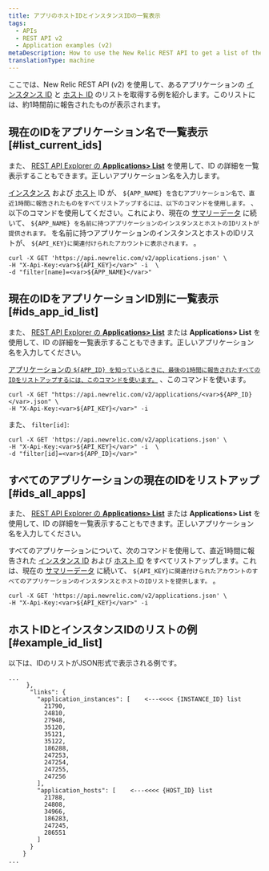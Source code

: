 ```yaml
---
title: アプリのホストIDとインスタンスIDの一覧表示
tags:
  - APIs
  - REST API v2
  - Application examples (v2)
metaDescription: How to use the New Relic REST API to get a list of the instance and host IDs for an application.
translationType: machine
---
```


ここでは、New Relic REST API (v2) を使用して、あるアプリケーションの [インスタンス ID](/docs/apis/rest-api-v2/requirements/listing-host-instance-application-server-ids#locating_instance_id) と [ホスト ID](/docs/apis/rest-api-v2/requirements/listing-host-instance-application-server-ids#locating_host_id) のリストを取得する例を紹介します。このリストには、約1時間前に報告されたものが表示されます。

## 現在のIDをアプリケーション名で一覧表示 [#list_current_ids]

また、 [REST API Explorer の **Applications> List**](/docs/apis/using-the-api-explorer) を使用して、ID の詳細を一覧表示することもできます。正しいアプリケーション名を入力します。

[インスタンス](/docs/apis/rest-api-v2/requirements/listing-host-instance-application-server-ids#locating_instance_id) および [ホスト](/docs/apis/rest-api-v2/requirements/listing-host-instance-application-server-ids#locating_host_id) ID が、 `${APP_NAME} を含むアプリケーション名で、直近1時間に報告されたものをすべてリストアップするには、以下のコマンドを使用します。` 、以下のコマンドを使用してください。これにより、現在の [サマリーデータ](/docs/apis/rest-api-v2/application-examples-v2/summary-data-examples-v2#app) に続いて、 `${APP_NAME} を名前に持つアプリケーションのインスタンスとホストのIDリストが提供されます。` を名前に持つアプリケーションのインスタンスとホストのIDリストが、 `${API_KEY}に関連付けられたアカウントに表示されます。` 。

```
curl -X GET 'https://api.newrelic.com/v2/applications.json' \
-H "X-Api-Key:<var>${API_KEY}</var>" -i  \
-d "filter[name]=<var>${APP_NAME}</var>"
```

## 現在のIDをアプリケーションID別に一覧表示 [#ids_app_id_list]

また、 [REST API Explorer の **Applications> List**](/docs/apis/using-the-api-explorer) または **Applications> List** を使用して、ID の詳細を一覧表示することもできます。正しいアプリケーション名を入力してください。

[アプリケーションの `${APP_ID} を知っているときに、最後の1時間に報告されたすべてのIDをリストアップするには、このコマンドを使います。`](/docs/apis/rest-api-v2/application-examples-v2/listing-your-app-id-metric-data-v2) 、このコマンドを使います。

```
curl -X GET "https://api.newrelic.com/v2/applications/<var>${APP_ID}</var>.json" \
-H "X-Api-Key:<var>${API_KEY}</var>" -i
```

また、 `filter[id]`:

```
curl -X GET 'https://api.newrelic.com/v2/applications.json' \
-H "X-Api-Key:<var>${API_KEY}</var>" -i  \
-d "filter[id]=<var>${APP_ID}</var>"
```

## すべてのアプリケーションの現在のIDをリストアップ [#ids_all_apps]

また、 [REST API Explorer の **Applications> List**](/docs/apis/using-the-api-explorer) または **Applications> List** を使用して、ID の詳細を一覧表示することもできます。正しいアプリケーション名を入力してください。

すべてのアプリケーションについて、次のコマンドを使用して、直近1時間に報告された [インスタンス ID](/docs/apis/rest-api-v2/requirements/listing-host-instance-application-server-ids#locating_instance_id) および [ホスト ID](/docs/apis/rest-api-v2/requirements/listing-host-instance-application-server-ids#locating_host_id) をすべてリストアップします。これは、現在の [サマリーデータ](/docs/apis/rest-api-v2/application-examples-v2/summary-data-examples-v2#app) に続いて、 `${API_KEY}に関連付けられたアカウントのすべてのアプリケーションのインスタンスとホストのIDリストを提供します。` 。

```
curl -X GET 'https://api.newrelic.com/v2/applications.json' \
-H "X-Api-Key:<var>${API_KEY}</var>" -i
```

## ホストIDとインスタンスIDのリストの例 [#example_id_list]

以下は、IDのリストがJSON形式で表示される例です。

```
...
     },
      "links": {
        "application_instances": [    <---<<<< {INSTANCE_ID} list
          21790,
          24810,
          27948,
          35120,
          35121,
          35122,
          186288,
          247253,
          247254,
          247255,
          247256
        ],
        "application_hosts": [    <---<<<< {HOST_ID} list
          21788,
          24808,
          34966,
          186283,
          247245,
          286551
        ]
      }
    }
...
```
